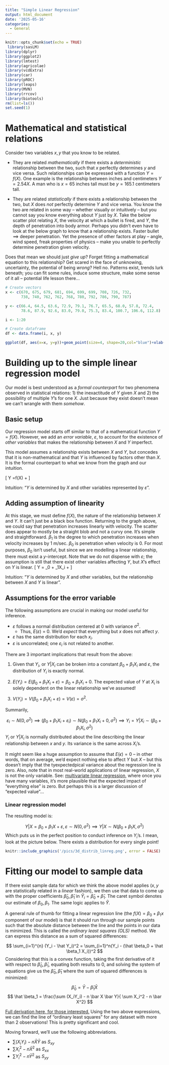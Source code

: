 ```yaml
---
title: "Simple Linear Regression"
output: html_document
date: '2025-05-16'
categories:
  - General
---
```


```r
knitr::opts_chunk$set(echo = TRUE)
 library(sasLM)
library(dplyr)
library(ggplot2)
library(lmtest)
library(agricolae)
library(vcdExtra)
library(car)
library(pROC)
library(leaps)
library(MVN)
library(rrcov)
library(biotools)
rm(list=ls())
set.seed(1)
```
# Mathematical and statistical relations 
Consider two variables $x,y$ that you know to be related. 

- They are related _mathematically_ if there exists a _deterministic_ relationship between the two, such that $x$ perfectly determines $y$ and vice versa. Such relationships can be expressed with a function $Y=f(X)$. One example is the relationship between inches and centimeters $Y=2.54X$. A man who is $x=65$ inches tall must be $y=165.1$ centimeters tall. 

- They are related _statistically_ if there exists a relationship between the two, but $X$ does *not* perfectly determine  $Y$ and vice versa. You know the two are related in some way -- whether visually or intuitively -- but you cannot say you know everything about $Y$ just by $X$. Take the below scatter plot relating $X$, the velocity at which a bullet is fired, and $Y$, the depth of penetration into body armor. Perhaps you didn't even have to look at the below graph to know that a relationship exists. Faster bullet $\implies$ deeper penetration.  Yet the presence of other factors at play -- angle, wind speed, freak properties of physics -- make you unable to perfectly determine penetration given velocity.

Does that mean we should just _give up_? Forget fitting a mathematical equation to this relationship? Get scared in the face of unknowing, uncertainty, the potential of being _wrong_?  Hell no. Patterns exist, trends lurk beneath; you can fit some rules, induce some structure, make some sense of it all -- potential life lesson there...

```r
# Create vectors
x <- c(670, 675, 679, 681, 694, 699, 699, 708, 726, 732,
       738, 740, 762, 762, 768, 780, 792, 786, 790, 787)

y <- c(66.4, 64.5, 63.6, 72.9, 79.1, 76.7, 65.5, 68.0, 57.8, 72.4,
       78.6, 87.9, 92.6, 83.0, 79.0, 75.3, 83.4, 100.7, 106.6, 112.8)

i <- 1:20

# Create dataframe
df <- data.frame(i, x, y)

ggplot(df, aes(x=x, y=y))+geom_point(size=4, shape=20,col="blue")+xlab("Velocity (m/sec)")+ylab("Penetration area (mm^2)")+theme_classic()
```

# Building up to the simple linear regression model 
Our model is best understood as a *formal counterpart* for two phenomena observed in statistical relations: 1) the inexactitude of $Y$ given $X$ and 2) the possibility of multiple $Y$'s for one $X$. Just because they exist doesn't mean we can't wrangle with them _somehow_.

## Basic setup
Our regression model starts off similar to that of a mathematical function $Y=f(X)$. However, we add an *error variable*, $\varepsilon$, to account for the existence of _other variables_ that makes the relationship between $X$ and $Y$ imperfect. 

This model assumes a relationship exists between $X$ and $Y$, but concedes that it is non-mathematical and that $Y$ is influenced by factors other than $X$. It is the formal counterpart to what we know from the graph and our intuition.

\[ Y =f(X) + \varepsilon \]

Intuition: "$Y$ is determined by $X$ and other variables represented by $\varepsilon$".

## Adding assumption of linearity 
At this stage, we must define $f(X)$, the nature of the relationship between $X$ and $Y$. It can't just be a black box function. Returning to the graph above, we could say that penetration increases linearly with velocity. The scatter does appear to mostly be a straight blob and not a curvy one.  It's simple and straightforward. $\beta_1$ is the degree to which penetration increases when velocity increases by 1 m/sec. $\beta_0$ is penetration when velocity is 0. For most purposes, $\beta_0$ isn't useful, but since we are modelling a linear relationship, there must exist a $y$-intercept.  Note that we do not dispense with $\varepsilon$; the assumption is still that there exist other variables affecting $Y$, but $X$'s effect on $Y$ is linear.
\[ Y = \beta_0 + \beta_1X_i + \varepsilon \]

Intuition: "$Y$ is determined by $X$ and other variables, but the relationship between $X$ and $Y$ is linear".

## Assumptions for the error variable 
The following assumptions are crucial in making our model useful for inference. 

- $\varepsilon$ follows a normal distribution centered at 0 with variance $\sigma^2$.
    - Thus, $E(\varepsilon)$ = 0.  We'd _expect_ that everything but $x$ does not affect $y$.
- $\varepsilon$ has the same distribution for each $x_i$.
- $\varepsilon$ is uncorrelated; one $\varepsilon_i$ is not related to another. 

There are 3 important implications that result from the above:

1. Given that $Y_i$, or $Y|X_i$ can be broken into a constant $\beta_0 + \beta_1X_i$ and $\varepsilon$, the distribution of $Y_i$ is exactly normal. 

2. $E(Y_i) = E(\beta_0+\beta_1X_i+\varepsilon) = \beta_0 + \beta_1X_i + 0$. The expected value of $Y$ at $X_i$ is solely dependent on the linear relationship we've assumed! 

3. $V(Y_i) = V(\beta_0+\beta_1X_i+\varepsilon) = V(\varepsilon) = \sigma^2$. 

Summarily,

$$ \varepsilon_i \sim N(0, \sigma^2) \implies (\beta_0 + \beta_1X_i + \varepsilon_i)\sim N(\beta_0+\beta_1X_i+0, \sigma^2)\implies Y_i =Y|X_i \sim(\beta_0 + \beta_1 X_i, \sigma^2) $$
$Y_i$ or  $Y|X_i$ is normally distributed about the line describing the linear relationship between $x$ and $y$. Its variance is the same across $X_i$'s. 

It might seem like a huge assumption to assume that $E(\epsilon) = 0$ -- in other words, that on average, we'd expect nothing else to affect $Y$ but $X$ -- but this doesn't imply that the tyexpectedpical variance about the regression line is zero. Also, note that in most real-world applications of linear regression, $X$ is not the only variable. See: [multivariate linear regression](linreg-multi.html), where once you have many variables, it's more plausible that the expected impact of "everything else" is zero. But perhaps this is a larger discussion of "expected value"...

### Linear regression model
The resulting model is:

$$ Y|X = \beta_0 + \beta_1X + \varepsilon, \varepsilon \sim  N(0, \sigma^2) \implies Y|X \sim N(\beta_0+\beta_1X, \sigma^2) $$
Which puts us in the perfect position to conduct inference on $Y_i$'s. I mean, look at the picture below. There exists a distribution for every single point!

```r
knitr::include_graphics('/pics/3d_distrib_linreg.png', error = FALSE)
```

# Fitting our model to sample data
If there exist sample data for which we think the above model applies ($x,y$ are statistically related in a _linear_ fashion), we then use that data to come up with the proper coefficients $\hat \beta_0, \hat \beta_1$ in $\hat Y_i = \hat \beta_0+ \hat \beta_1$.  The caret symbol denotes our estimate of $\beta_0, \beta_1$. The same logic applies to $\hat Y$.

A general rule of thumb for fitting a linear regression line (the $f(X) = \beta_0 + \beta_1x$ component of our model) is that it should run through our sample points such that the absolute distance between the line and the points in our data is minimized. This is called the *ordinary least squares (OLS)* method. We can express this distance as a sum of squared differences:

$$  \sum_{i=1}^{n} (Y_i - \hat Y_i)^2 = \sum_{i=1}^n(Y_i - (\hat \beta_0 + \hat \beta_1 X_i))^2 $$
Considering that this is a convex function, taking the first derivative of it with respect to $\hat \beta_0, \hat \beta_1$, equating both results to 0,  and solving the system of equations give us the $\hat \beta_0, \hat \beta_1$ where the sum of squared differences is minimized:

$$ \hat \beta_0 = \bar Y - \hat \beta_1 \bar X$$ 
$$ \hat \beta_1 = \frac{\sum (X_iY_i) - n \bar X \bar Y}{ \sum X_i^2 - n \bar X^2} $$

[Full derivation here, for those interested.](/proofs_deriv/2025-05-19-linreg-coeff/linreg-coeff)
Using the two above expressions, we can find the line of "ordinary least squares" for any dataset with more than 2 observations! This is pretty significant and cool.

Moving forward, we'll use the following abbreviations.

- $\sum (X_iY_i) - n \bar X \bar Y$ as  $S_{xy}$  
- $\sum X_i^2 - n \bar X ^2$ as $S_{xx}$  
- $\sum Y_i^2 - n \bar Y^2$ as $S_{yy}$






















